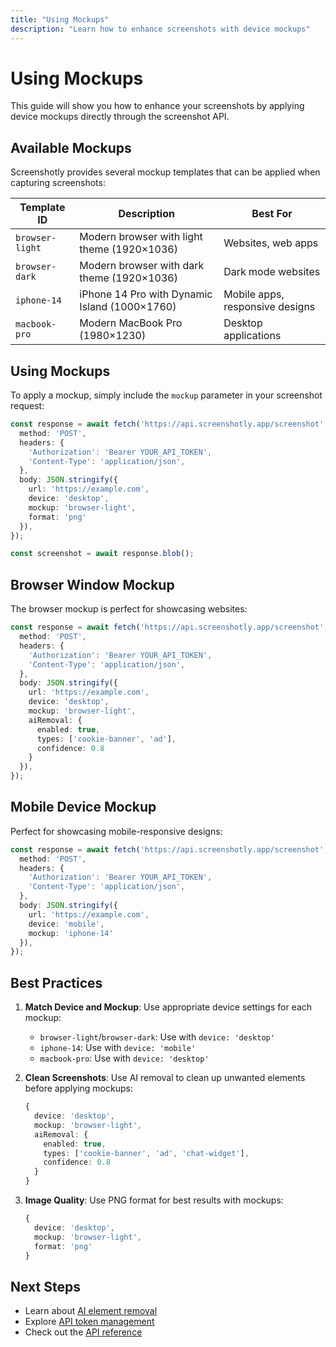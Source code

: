 ```yaml
---
title: "Using Mockups"
description: "Learn how to enhance screenshots with device mockups"
---
```


# Using Mockups

This guide will show you how to enhance your screenshots by applying device mockups directly through the screenshot API.

## Available Mockups

Screenshotly provides several mockup templates that can be applied when capturing screenshots:

| Template ID | Description | Best For |
|------------|-------------|-----------|
| `browser-light` | Modern browser with light theme (1920×1036) | Websites, web apps |
| `browser-dark` | Modern browser with dark theme (1920×1036) | Dark mode websites |
| `iphone-14` | iPhone 14 Pro with Dynamic Island (1000×1760) | Mobile apps, responsive designs |
| `macbook-pro` | Modern MacBook Pro (1980×1230) | Desktop applications |

## Using Mockups

To apply a mockup, simply include the `mockup` parameter in your screenshot request:

```typescript
const response = await fetch('https://api.screenshotly.app/screenshot', {
  method: 'POST',
  headers: {
    'Authorization': 'Bearer YOUR_API_TOKEN',
    'Content-Type': 'application/json',
  },
  body: JSON.stringify({
    url: 'https://example.com',
    device: 'desktop',
    mockup: 'browser-light',
    format: 'png'
  }),
});

const screenshot = await response.blob();
```

## Browser Window Mockup

The browser mockup is perfect for showcasing websites:

```typescript
const response = await fetch('https://api.screenshotly.app/screenshot', {
  method: 'POST',
  headers: {
    'Authorization': 'Bearer YOUR_API_TOKEN',
    'Content-Type': 'application/json',
  },
  body: JSON.stringify({
    url: 'https://example.com',
    device: 'desktop',
    mockup: 'browser-light',
    aiRemoval: {
      enabled: true,
      types: ['cookie-banner', 'ad'],
      confidence: 0.8
    }
  }),
});
```

## Mobile Device Mockup

Perfect for showcasing mobile-responsive designs:

```typescript
const response = await fetch('https://api.screenshotly.app/screenshot', {
  method: 'POST',
  headers: {
    'Authorization': 'Bearer YOUR_API_TOKEN',
    'Content-Type': 'application/json',
  },
  body: JSON.stringify({
    url: 'https://example.com',
    device: 'mobile',
    mockup: 'iphone-14'
  }),
});
```

## Best Practices

1. **Match Device and Mockup**: Use appropriate device settings for each mockup:
   - `browser-light`/`browser-dark`: Use with `device: 'desktop'`
   - `iphone-14`: Use with `device: 'mobile'`
   - `macbook-pro`: Use with `device: 'desktop'`

2. **Clean Screenshots**: Use AI removal to clean up unwanted elements before applying mockups:
   ```typescript
   {
     device: 'desktop',
     mockup: 'browser-light',
     aiRemoval: {
       enabled: true,
       types: ['cookie-banner', 'ad', 'chat-widget'],
       confidence: 0.8
     }
   }
   ```

3. **Image Quality**: Use PNG format for best results with mockups:
   ```typescript
   {
     device: 'desktop',
     mockup: 'browser-light',
     format: 'png'
   }
   ```

## Next Steps

- Learn about [AI element removal](/guides/capturing-screenshots#ai-element-removal)
- Explore [API token management](/guides/managing-tokens)
- Check out the [API reference](/api/screenshots) 